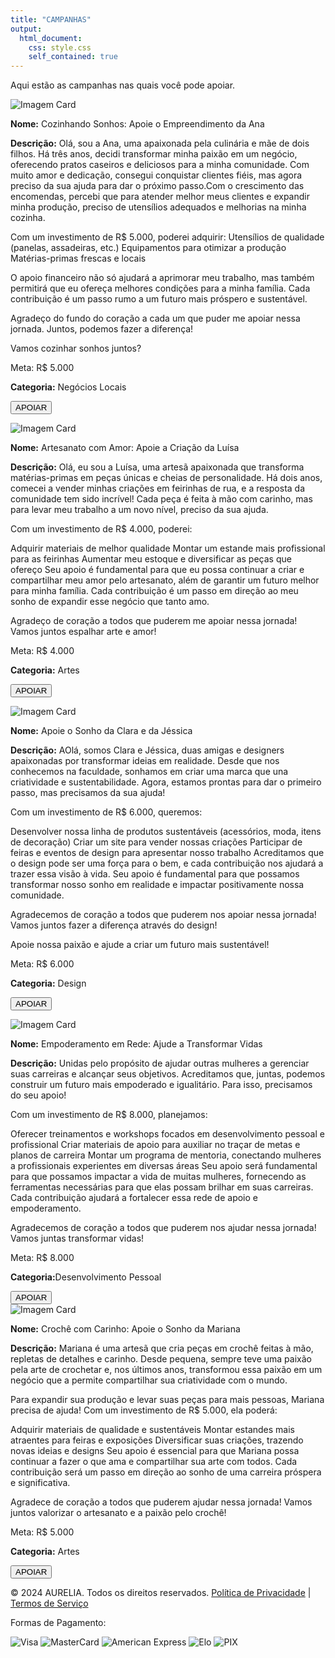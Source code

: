 ```yaml
---
title: "CAMPANHAS"
output: 
  html_document:
    css: style.css
    self_contained: true
---
```


<link rel="stylesheet" href="https://cdnjs.cloudflare.com/ajax/libs/bootstrap-icons/1.10.5/font/bootstrap-icons.min.css">

<div class="container">

<div class="container-subtitle">
  <p>Aqui estão as campanhas nas quais você pode apoiar.</p>
</div>

 <div class="card">
  <img src="images/campanha1.PNG" alt="Imagem Card" class="card-image">
  <p><strong><i class="bi bi-building"></i> Nome:</strong> Cozinhando Sonhos: Apoie o Empreendimento da Ana</p>
  <p><strong><i class="bi bi-info-circle"></i> Descrição:</strong> Olá, sou a Ana, uma apaixonada pela culinária e mãe de dois filhos. Há três anos, decidi transformar minha paixão em um negócio, oferecendo pratos caseiros e deliciosos para a minha comunidade. Com muito amor e dedicação, consegui conquistar clientes fiéis, mas agora preciso da sua ajuda para dar o próximo passo.Com o crescimento das encomendas, percebi que para atender melhor meus clientes e expandir minha produção, preciso de utensílios adequados e melhorias na minha cozinha. 

Com um investimento de R$ 5.000, poderei adquirir:
Utensílios de qualidade (panelas, assadeiras, etc.)
Equipamentos para otimizar a produção
Matérias-primas frescas e locais

O apoio financeiro não só ajudará a aprimorar meu trabalho, mas também permitirá que eu ofereça melhores condições para a minha família. Cada contribuição é um passo rumo a um futuro mais próspero e sustentável.

Agradeço do fundo do coração a cada um que puder me apoiar nessa jornada. Juntos, podemos fazer a diferença!

Vamos cozinhar sonhos juntos?

Meta: R$ 5.000</p>
  <p><strong><i class="bi bi-briefcase"></i> Categoria:</strong> Negócios Locais</p>
  <button href="" >APOIAR</button>
</div>

 <div class="card">
  <img src="images/campanha2.PNG" alt="Imagem Card" class="card-image">
  <p><strong><i class="bi bi-building"></i> Nome:</strong> Artesanato com Amor: Apoie a Criação da Luísa</p>
  <p><strong><i class="bi bi-info-circle"></i> Descrição:</strong> Olá, eu sou a Luísa, uma artesã apaixonada que transforma matérias-primas em peças únicas e cheias de personalidade. Há dois anos, comecei a vender minhas criações em feirinhas de rua, e a resposta da comunidade tem sido incrível! Cada peça é feita à mão com carinho, mas para levar meu trabalho a um novo nível, preciso da sua ajuda.
  
Com um investimento de R$ 4.000, poderei:

Adquirir materiais de melhor qualidade
Montar um estande mais profissional para as feirinhas
Aumentar meu estoque e diversificar as peças que ofereço
Seu apoio é fundamental para que eu possa continuar a criar e compartilhar meu amor pelo artesanato, além de garantir um futuro melhor para minha família. Cada contribuição é um passo em direção ao meu sonho de expandir esse negócio que tanto amo.

Agradeço de coração a todos que puderem me apoiar nessa jornada! Vamos juntos espalhar arte e amor!

Meta: R$ 4.000</p>
  <p><strong><i class="bi bi-briefcase"></i> Categoria:</strong> Artes</p>
  <button href="" >APOIAR</button>
</div>

 <div class="card">
  <img src="images/campanha3.PNG" alt="Imagem Card" class="card-image">
  <p><strong><i class="bi bi-building"></i> Nome:</strong> Apoie o Sonho da Clara e da Jéssica</p>
  <p><strong><i class="bi bi-info-circle"></i> Descrição:</strong> AOlá, somos Clara e Jéssica, duas amigas e designers apaixonadas por transformar ideias em realidade. Desde que nos conhecemos na faculdade, sonhamos em criar uma marca que una criatividade e sustentabilidade. Agora, estamos prontas para dar o primeiro passo, mas precisamos da sua ajuda!

Com um investimento de R$ 6.000, queremos:

Desenvolver nossa linha de produtos sustentáveis (acessórios, moda, itens de decoração)
Criar um site para vender nossas criações
Participar de feiras e eventos de design para apresentar nosso trabalho
Acreditamos que o design pode ser uma força para o bem, e cada contribuição nos ajudará a trazer essa visão à vida. Seu apoio é fundamental para que possamos transformar nosso sonho em realidade e impactar positivamente nossa comunidade.

Agradecemos de coração a todos que puderem nos apoiar nessa jornada! Vamos juntos fazer a diferença através do design!

Apoie nossa paixão e ajude a criar um futuro mais sustentável!

Meta: R$ 6.000 </p>
  <p><strong><i class="bi bi-briefcase"></i> Categoria:</strong> Design</p>
  <button href="" >APOIAR</button>
</div>

 <div class="card">
 <img src="images/campanha4.PNG" alt="Imagem Card" class="card-image">
 <p><strong><i class="bi bi-building"></i> Nome:</strong> Empoderamento em Rede: Ajude a Transformar Vidas</p>
  <p><strong><i class="bi bi-info-circle"></i> Descrição:</strong> Unidas pelo propósito de ajudar outras mulheres a gerenciar suas carreiras e alcançar seus objetivos. Acreditamos que, juntas, podemos construir um futuro mais empoderado e igualitário. Para isso, precisamos do seu apoio!

Com um investimento de R$ 8.000, planejamos:

Oferecer treinamentos e workshops focados em desenvolvimento pessoal e profissional
Criar materiais de apoio para auxiliar no traçar de metas e planos de carreira
Montar um programa de mentoria, conectando mulheres a profissionais experientes em diversas áreas
Seu apoio será fundamental para que possamos impactar a vida de muitas mulheres, fornecendo as ferramentas necessárias para que elas possam brilhar em suas carreiras. Cada contribuição ajudará a fortalecer essa rede de apoio e empoderamento.

Agradecemos de coração a todos que puderem nos ajudar nessa jornada! Vamos juntas transformar vidas!

Meta: R$ 8.000</p>
<p><strong><i class="bi bi-briefcase"></i> Categoria:</strong>Desenvolvimento Pessoal</p>
<button href="" >APOIAR</button>
</div>

 <div class="card">
 <img src="images/campanha5.PNG" alt="Imagem Card" class="card-image">
  <p><strong><i class="bi bi-building"></i> Nome:</strong> Crochê com Carinho: Apoie o Sonho da Mariana</p>
  <p><strong><i class="bi bi-info-circle"></i> Descrição:</strong> Mariana é uma artesã que cria peças em crochê feitas à mão, repletas de detalhes e carinho. Desde pequena, sempre teve uma paixão pela arte de crochetar e, nos últimos anos, transformou essa paixão em um negócio que a permite compartilhar sua criatividade com o mundo.

Para expandir sua produção e levar suas peças para mais pessoas, Mariana precisa de ajuda! Com um investimento de R$ 5.000, ela poderá:

Adquirir materiais de qualidade e sustentáveis
Montar estandes mais atraentes para feiras e exposições
Diversificar suas criações, trazendo novas ideias e designs
Seu apoio é essencial para que Mariana possa continuar a fazer o que ama e compartilhar sua arte com todos. Cada contribuição será um passo em direção ao sonho de uma carreira próspera e significativa.

Agradece de coração a todos que puderem ajudar nessa jornada! Vamos juntos valorizar o artesanato e a paixão pelo crochê!

Meta: R$ 5.000</p>
  <p><strong><i class="bi bi-briefcase"></i> Categoria:</strong> Artes</p>
  <button href="" >APOIAR</button>
</div>

</div>

<!-- Footer -->
<footer>

<div>
  <p>&copy; 2024 AURELIA. Todos os direitos reservados. <a href="">Política de Privacidade</a> | <a href="">Termos de Serviço</a></p>
</div> 

<div class="payment-methods">
  <p>Formas de Pagamento:</p>
  <img src="images/visa.PNG" alt="Visa" class="payment-icon">
  <img src="images/master.PNG" alt="MasterCard" class="payment-icon">
  <img src="images/amex.PNG" alt="American Express" class="payment-icon">
  <img src="images/elo.PNG" alt="Elo" class="payment-icon">
  <img src="images/pix.PNG" alt="PIX" class="payment-icon">
</div>
</footer>